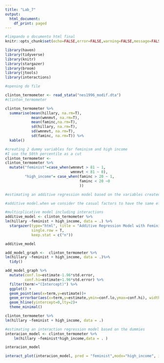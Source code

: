 ```yaml
---
title: "Lab_7"
output: 
  html_document:
    df_print: paged
---
```



```r
#limpando o documento html final
knitr::opts_chunk$set(echo=FALSE,error=FALSE,warning=FALSE,message=FALSE)
```

```r
library(haven)
library(tidyverse)
library(knitr)
library(stargazer)
library(broom)
library(jtools)
library(interactions)

#opening do file

clinton_termometer <- read_stata("nes1996_modif.dta")
#clinton_termometer
```

```r
clinton_termometer %>%
  summarise(mean(hillary, na.rm=T),
            mean(wmnmvt, na.rm=T),
            mean(faminc,na.rm=T),
            sd(hillary, na.rm=T),
            sd(wmnmvt, na.rm=T),
            sd(faminc, na.rm=T)) %>%
  kable()
```

```r
#creating 2 dummy variables for feminism and high income
#I use the 50th percentile as a cut 
clinton_termometer <-
clinton_termometer %>%
  mutate("feminist"=case_when(wmnmvt > 81 ~ 1,
                              wmnmvt < 81 ~ 0),
         "high_income"= case_when(faminc > 20 ~ 1,
                                  faminc < 20 ~0
                                  ))
```

```r
#estimating an additive regression model based on the variables created above

#additive model.when we consider the casual factors to have the same effect always (we add the effects and we came up with the predicted value)

#multicplicative model including interactions
additive_model <- clinton_termometer %>%
lm(hillary ~feminist + high_income, data = .) %>%
  stargazer(type="html", title = "Additive Regression Model with Feminism and High Income",
            single.row = T,
            keep.stat = c("n"))

additive_model

add_model_graph <-  clinton_termometer %>%
lm(hillary ~feminist + high_income, data = .)%>%
  tidy()

add_model_graph %>%
  mutate(conf.lo=estimate-1.96*std.error,
         conf.hi=estimate+1.96*std.error) %>%
  filter(term!="(Intercept)") %>%
  ggplot() +
  geom_point(aes(x=term,y=estimate))+
  geom_errorbar(aes(x=term,y=estimate,ymin=conf.lo,ymax=conf.hi), width=0.1)+
  geom_hline(yintercept=0,lty=2)+
  theme_minimal()

clinton_termometer %>%
lm(hillary ~feminist + high_income, data = .)
```

```r
#estimating an interaction regression model based on the dummies
interacion_model <- clinton_termometer %>%
    lm(hillary ~feminist*high_income,data = . )

interacion_model
```

```r
interact_plot(interacion_model, pred = "feminist",modx="high_income", interval = TRUE )
```





